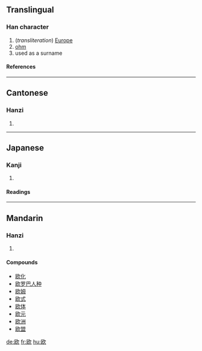 {{see|歐}}

==Translingual==
===Han character===
{{Han char|rn=76|rad=欠|as=04|sn=8|four=|canj=尸大弓人 (SKNO)}}
# (''transliteration'') [[Europe]]
# [[ohm]]
# used as a surname
====References====
{{Han ref|kx=0566.181|dkj=16024|dj=0955.070|hdz=32135.040|uh=6B27|ud=27431}}

----
==Cantonese==
===Hanzi===
{{yue-hanzi|jyut=|y=au1, ngau1}}
# {{defn|Cantonese}}

----
==Japanese==
===Kanji===
{{ja-kanji|grade=|rs=欠04}}
# {{defn|Japanese}} 
====Readings====
{{ja-readings|on=[[おう]] (ō)|kun=[[はく]] (haku), [[うたう]] (utau)}}

----
==Mandarin==
===Hanzi===
{{cmn-hanzi|tra=歐|pin=[[ōu]] (ou1)|wg=ou<sup>1</sup>}}
# {{defn|Mandarin}}

====Compounds====
*[[欧化]]
*[[欧罗巴人种]]
*[[欧姆]]
*[[欧式]]
*[[欧体]]
*[[欧元]]
*[[欧洲]]
*[[欧盟]]
 


[[de:欧]]
[[fr:欧]]
[[hu:欧]]